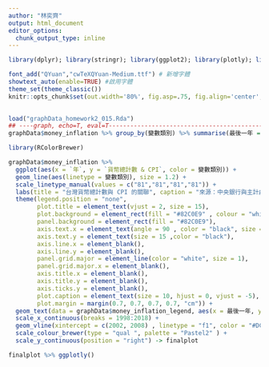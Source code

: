 ```yaml
---
author: "林奕齊"
output: html_document
editor_options: 
  chunk_output_type: inline
---
```


```r


library(dplyr); library(stringr); library(ggplot2); library(plotly); library(lubridate); library(readr); library(tidyr); library(showtext); library(colorspace); library(magrittr)

font_add("QYuan","cwTeXQYuan-Medium.ttf") # 新增字體
showtext_auto(enable=TRUE) #啟用字體
theme_set(theme_classic())
knitr::opts_chunk$set(out.width='80%', fig.asp=.75, fig.align='center', fig.showtext=T)

 
load("graphData_homework2_015.Rda")
## ----graph, echo=T, eval=T-----------------------------------------------
graphData$money_inflation %>% group_by(變數類別) %>% summarise(最後一年 = last(年), `貨幣總計數 & CPI` = last(`貨幣總計數 & CPI`)) %>% ungroup() -> graphData$money_inflation_legend 

library(RColorBrewer)

graphData$money_inflation %>% 
  ggplot(aes(x = `年`, y = `貨幣總計數 & CPI`, color = 變數類別)) +
  geom_line(aes(linetype = 變數類別), size = 1.2) + 
  scale_linetype_manual(values = c("81","81","81","81")) +
  labs(title = "台灣貨幣總計數與 CPI 的關聯", caption = "來源：中央銀行與主計處") +
  theme(legend.position = "none",
        plot.title = element_text(vjust = 2, size = 15),
        plot.background = element_rect(fill = "#82C0E9" , colour = "white"),
        panel.background = element_rect(fill = "#82C0E9"),
        axis.text.x = element_text(angle = 90 , color = "black", size = 10),
        axis.text.y = element_text(size = 15 ,color = "black"),
        axis.line.x = element_blank(),
        axis.line.y = element_blank(),
        panel.grid.major = element_line(color = "white", size = 1),
        panel.grid.major.x = element_blank(),
        axis.title.x = element_blank(),
        axis.title.y = element_blank(),
        axis.ticks.y = element_blank(),
        plot.caption = element_text(size = 10, hjust = 0, vjust = -5),
        plot.margin = margin(0.7, 0.7, 0.7, 0.7, "cm")) +
  geom_text(data = graphData$money_inflation_legend, aes(x = 最後一年, y = `貨幣總計數 & CPI`, label= 變數類別), nudge_x = 0, nudge_y = 20, size = 7 ) +
  scale_x_continuous(breaks = 1998:2018) +
  geom_vline(xintercept = c(2002, 2008) , linetype = "f1", color = "#DC143C", size = 1) +
  scale_colour_brewer(type = "qual ", palette = "Pastel2" ) + 
  scale_y_continuous(position = "right") -> finalplot

finalplot %>% ggplotly()
 
  
```
 

